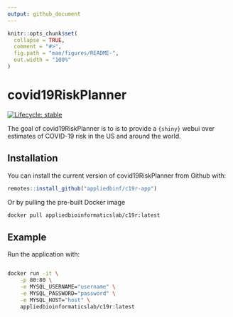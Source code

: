 ```yaml
---
output: github_document
---
```


<!-- README.md is generated from README.Rmd. Please edit that file -->

```r
knitr::opts_chunk$set(
  collapse = TRUE,
  comment = "#>",
  fig.path = "man/figures/README-",
  out.width = "100%"
)
```

# covid19RiskPlanner

<!-- badges: start -->
[![Lifecycle: stable](https://img.shields.io/badge/lifecycle-stable-brightgreen.svg)](https://lifecycle.r-lib.org/articles/stages.html#stable)
<!-- badges: end -->

The goal of covid19RiskPlanner is to is to provide a `{shiny}` webui over 
estimates of COVID-19 risk in the US and around the world.  

## Installation

You can install the current version of covid19RiskPlanner from Github with:

``` r
remotes::install_github("appliedbinf/c19r-app")
```

Or by pulling the pre-built Docker image

```bash
docker pull appliedbioinformaticslab/c19r:latest
```

## Example

Run the application with:

```bash

docker run -it \
    -p 80:80 \
    -e MYSQL_USERNAME="username" \
    -e MYSQL_PASSWORD="password" \
    -e MYSQL_HOST="host" \
    appliedbioinformaticslab/c19r:latest

```

